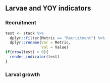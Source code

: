 ## Larvae and YOY indicators

### Recruitment
```r
test <- stock %>%
  dplyr::filter(Metric == "Recruitment") %>%
  dplyr::rename(Var = Metric,
                Val = Value)
if(nrow(test) > 0){
  render_indicator(test)
}
```

### Larval growth
